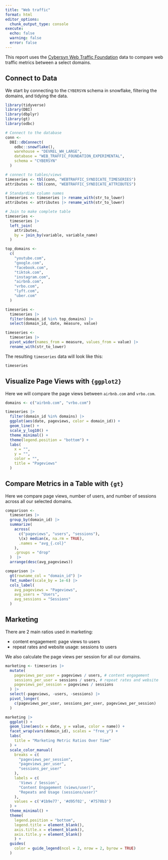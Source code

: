```yaml
---
title: "Web traffic"
format: html
editor_options: 
  chunk_output_type: console
execute:
  echo: false
  warning: false
  error: false
---
```


This report uses the
[Cybersyn Web Traffic Foundation](https://app.snowflake.com/marketplace/listing/GZTSZ290BUX5L/cybersyn-web-traffic-foundation-experimental)
data to compare web traffic metrics between a select domains.

## Connect to Data

We start by connecting to the `CYBERSYN` schema in snowflake,
filtering the domains,
and tidying the data.

```r
library(tidyverse)
library(DBI)
library(dbplyr)
library(gt)
library(odbc)

# Connect to the database
conn <-
  DBI::dbConnect(
    odbc::snowflake(),
    warehouse = "DEVREL_WH_LARGE",
    database = "WEB_TRAFFIC_FOUNDATION_EXPERIMENTAL",
    schema = "CYBERSYN"
  )

# connect to tables/views
timeseries <- tbl(conn, "WEBTRAFFIC_SYNDICATE_TIMESERIES")
attributes <- tbl(conn, "WEBTRAFFIC_SYNDICATE_ATTRIBUTES")

# Standardize column names
timeseries <- timeseries |> rename_with(str_to_lower)
attributes <- attributes |> rename_with(str_to_lower)

# Join to make complete table
timeseries <-
  timeseries |>
  left_join(
    attributes,
    by = join_by(variable, variable_name)
  )
```

```r
top_domains <-
  c(
    "youtube.com",
    "google.com",
    "facebook.com",
    "tiktok.com",
    "instagram.com",
    "airbnb.com",
    "vrbo.com",
    "lyft.com",
    "uber.com"
  )

timeseries <-
  timeseries |>
  filter(domain_id %in% top_domains) |>
  select(domain_id, date, measure, value)
```

```r
timeseries <-
  timeseries |>
  pivot_wider(names_from = measure, values_from = value) |>
  rename_with(str_to_lower)
```

The resulting `timeseries` data will look like this:

```r
timeseries
```


## Visualize Page Views with `{ggplot2}`

Here we will compare the page views between `airbnb.com` and `vrbo.com`.

```r
domains <- c("airbnb.com", "vrbo.com")

timeseries |>
  filter(domain_id %in% domains) |>
  ggplot(aes(date, pageviews, color = domain_id)) +
  geom_line() +
  scale_y_log10() +
  theme_minimal() +
  theme(legend.position = "bottom") +
  labs(
    x = "",
    y = "",
    color = "",
    title = "Pageviews"
  )
```

## Compare Metrics in a Table with `{gt}`

Here we compare page views, number of users, and number of sessions
across all our selected domains.

```r
comparison <-
  timeseries |>
  group_by(domain_id) |>
  summarize(
    across(
      c("pageviews", "users", "sessions"),
      \(x) median(x, na.rm = TRUE),
      .names = "avg_{.col}"
    ),
    .groups = "drop"
  )  |>
  arrange(desc(avg_pageviews))
```

```r
comparison |>
  gt(rowname_col = "domain_id") |>
  fmt_number(scale_by = 1e-6) |>
  cols_label(
    avg_pageviews = "Pageviews",
    avg_users = "Users",
    avg_sessions = "Sessions"
  )
```

## Marketing

There are 2 main ratios used in marketing:

- content engagement: page views to users
- repeat rates and website usage: sessions to users

We also calculate the page views per session for all our domains.

```r
marketing <- timeseries |>
  mutate(
    pageviews_per_user = pageviews / users, # content engagement
    sessions_per_user = sessions / users, # repeat rates and website
    pageviews_per_session = pageviews / sessions
  ) |>
  select(-pageviews, -users, -sessions) |>
  pivot_longer(
    c(pageviews_per_user, sessions_per_user, pageviews_per_session)
  )
```

```r
marketing |>
  ggplot() +
  geom_line(aes(x = date, y = value, color = name)) +
  facet_wrap(vars(domain_id), scales = "free_y") +
  labs(
    title = "Marketing Metric Ratios Over Time"
  ) +
  scale_color_manual(
    breaks = c(
      "pageviews_per_session",
      "pageviews_per_user",
      "sessions_per_user"
    ),
    labels = c(
      'Views / Session',
      "Content Engagement (views/user)",
      "Repeats and Usage (sessions/user)"
    ),
    values = c('#1b9e77', '#d95f02', '#7570b3')
  ) +
  theme_minimal() +
  theme(
    legend.position = "bottom",
    legend.title = element_blank(),
    axis.title.x = element_blank(),
    axis.title.y = element_blank()
    ) +
  guides(
    color = guide_legend(ncol = 2, nrow = 2, byrow = TRUE)
  )
```
